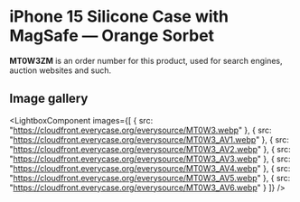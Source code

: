 
# iPhone 15 Silicone Case with MagSafe — Orange Sorbet

<Callout type='info' emoji='👉🏻'>**MT0W3ZM** is an order number for this product, used for search engines, auction websites and such.</Callout>

## Image gallery

<LightboxComponent
    images={[
      {
        src: "https://cloudfront.everycase.org/everysource/MT0W3.webp"
      },
      {
        src: "https://cloudfront.everycase.org/everysource/MT0W3_AV1.webp"
      },
      {
        src: "https://cloudfront.everycase.org/everysource/MT0W3_AV2.webp"
      },
      {
        src: "https://cloudfront.everycase.org/everysource/MT0W3_AV3.webp"
      },
      {
        src: "https://cloudfront.everycase.org/everysource/MT0W3_AV4.webp"
      },
      {
        src: "https://cloudfront.everycase.org/everysource/MT0W3_AV5.webp"
      },
      {
        src: "https://cloudfront.everycase.org/everysource/MT0W3_AV6.webp"
      }
    ]}
  />
